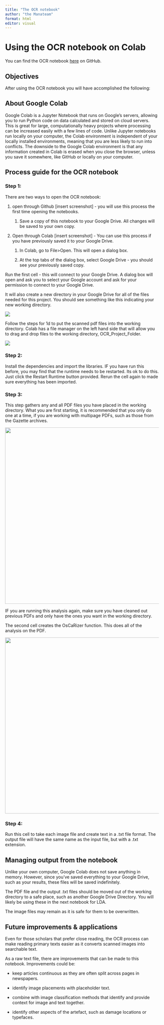 ```yaml
---
title: "The OCR notebook"
author: "the Manateam"
format: html
editor: visual
---
```


# Using the OCR notebook on Colab

You can find the OCR notebook [here](https://github.com/DigitalHugManitees/DH_Topic_Workshop "Link to the Digital Huge Manitees main directory") on GitHub.

## Objectives

After using the OCR notebook you will have accomplished the following:

## About Google Colab

Google Colab is a Jupyter Notebook that runs on Google's servers, allowing you to run Python code on data calculated and stored on cloud servers. This is great for large, computationally heavy projects where processing can be increased easily with a few lines of code. Unlike Jupyter notebooks run locally on your computer, the Colab environment is independent of your locally installed environments, meaning that you are less likely to run into conflicts. The downside to the Google Colab environment is that any information created in Colab is erased when you close the browser, unless you save it somewhere, like GitHub or locally on your computer.

## Process guide for the OCR notebook

### Step 1:

There are two ways to open the OCR notebook:

1.  open through Github \[insert screenshot\] - you will use this process the first time opening the notebooks.

    1.  Save a copy of this notebook to your Google Drive. All changes will be saved to your own copy.

2.  Open through Colab \[insert screenshot\] - You can use this process if you have previously saved it to your Google Drive.

    1.  In Colab, go to File\>Open. This will open a dialog box.

    2.  At the top tabs of the dialog box, select Google Drive - you should see your previously saved copy.

Run the first cell - this will connect to your Google Drive. A dialog box will open and ask you to select your Google account and ask for your permission to connect to your Google Drive.

It will also create a new directory in your Google Drive for all of the files needed for this project. You should see something like this indicating your new working directory.

![](images/Screen%20Shot%202022-09-07%20at%204.35.34%20PM.png){fig-alt="screenshot of Step 1 response"}

Follow the steps for 1d to put the scanned pdf files into the working directory. Colab has a file manager on the left hand side that will allow you to drag and drop files to the working directory, OCR_Project_Folder.

![](images/Screen%20Shot%202022-09-07%20at%204.41.20%20PM.png){fig-alt="Colab file manager"}

### Step 2:

Install the dependencies and import the libraries. IF you have run this before, you may find that the runtime needs to be restarted. Its ok to do this. Just click the Restart Runtime button provided. Rerun the cell again to made sure everything has been imported.

### Step 3:

This step gathers any and all PDF files you have placed in the working directory. What you are first starting, it is recommended that you only do one at a time, if you are working with multipage PDFs, such as those from the Gazette archives.

![](images/Screen%20Shot%202022-09-07%20at%204.57.25%20PM.png){fig-alt="example screenshot" width="577"}

IF you are running this analysis again, make sure you have cleaned out previous PDFs and only have the ones you want in the working directory.

The second cell creates the OsCaRizer function. This does all of the analysis on the PDF.

![](images/Screen%20Shot%202022-09-07%20at%204.59.12%20PM.png){fig-alt="screenshot of the second cell" width="576"}

### Step 4:

Run this cell to take each image file and create text in a .txt file format. The output file will have the same name as the input file, but with a .txt extension.

## Managing output from the notebook

Unlike your own computer, Google Colab does not save anything in memory. However, since you've saved everything to your Google Drive, such as your results, these files will be saved indefinitely.

The PDF file and the output .txt files should be moved out of the working directory to a safe place, such as another Google Drive Directory. You will likely be using these in the next notebook for LDA.

The image files may remain as it is safe for them to be overwritten.

## Future improvements & applications

Even for those scholars that prefer close reading, the OCR process can make reading primary texts easier as it converts scanned images into searchable text.

As a raw text file, there are improvements that can be made to this notebook. Improvements could be:

-   keep articles continuous as they are often split across pages in newspapers.

-   identify image placements with placeholder text.

-   combine with image classification methods that identify and provide context for image and text together.

-   identify other aspects of the artefact, such as damage locations or typefaces.
